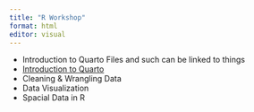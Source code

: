 ```yaml
---
title: "R Workshop"
format: html
editor: visual
---
```


- Introduction to Quarto
 Files and such can be linked to things 
- [Introduction to Quarto](file to link to)
- Cleaning & Wrangling Data
- Data Visualization
- Spacial Data in R





